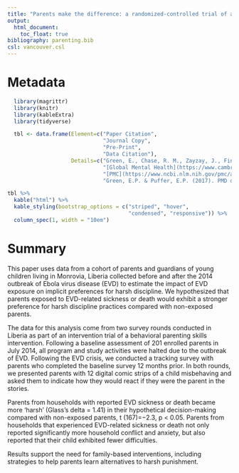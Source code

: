 ```yaml
---
title: "Parents make the difference: a randomized-controlled trial of a parenting intervention in Liberia"
output:
  html_document:
    toc_float: true
bibliography: parenting.bib
csl: vancouver.csl
---
```


# Metadata

```r
  library(magrittr)
  library(knitr)
  library(kableExtra)
  library(tidyverse)
```

```r
  tbl <- data.frame(Element=c("Paper Citation", 
                              "Journal Copy", 
                              "Pre-Print", 
                              "Data Citation"),
                    Details=c("Green, E., Chase, R. M., Zayzay, J., Finnegan, A., & Puffer, E. S. (2018). The impact of the 2014 Ebola virus disease outbreak in Liberia on parent preferences for harsh discipline practices: a quasi-experimental, pre-post design. Global Mental Health, 5.",
                              "[Global Mental Health](https://www.cambridge.org/core/journals/global-mental-health/article/impact-of-the-2014-ebola-virus-disease-outbreak-in-liberia-on-parent-preferences-for-harsh-discipline-practices-a-quasiexperimental-prepost-design/80ECA35B6338DE7EF26DD60FE25702E6)",
                              "[PMC](https://www.ncbi.nlm.nih.gov/pmc/articles/PMC5797936/)",
                              "Green, E.P. & Puffer, E.P. (2017). PMD data repository. [![DOI](https://zenodo.org/badge/116026154.svg)](https://zenodo.org/badge/latestdoi/116026154)"))

tbl %>%
  kable("html") %>%
  kable_styling(bootstrap_options = c("striped", "hover", 
                                      "condensed", "responsive")) %>%
  column_spec(1, width = "10em")
```

# Summary

This paper uses data from a cohort of parents and guardians of young children living in Monrovia, Liberia collected before and after the 2014 outbreak of Ebola virus disease (EVD) to estimate the impact of EVD exposure on implicit preferences for harsh discipline. We hypothesized that parents exposed to EVD-related sickness or death would exhibit a stronger preference for harsh discipline practices compared with non-exposed parents.

The data for this analysis come from two survey rounds conducted in Liberia as part of an intervention trial of a behavioral parenting skills intervention. Following a baseline assessment of 201 enrolled parents in July 2014, all program and study activities were halted due to the outbreak of EVD. Following the EVD crisis, we conducted a tracking survey with parents who completed the baseline survey 12 months prior. In both rounds, we presented parents with 12 digital comic strips of a child misbehaving and asked them to indicate how they would react if they were the parent in the stories.

Parents from households with reported EVD sickness or death became more ‘harsh’ (Glass's delta = 1.41) in their hypothetical decision-making compared with non-exposed parents, t (167)=−2.3, p  <  0.05. Parents from households that experienced EVD-related sickness or death not only reported significantly more household conflict and anxiety, but also reported that their child exhibited fewer difficulties.

Results support the need for family-based interventions, including strategies to help parents learn alternatives to harsh punishment.